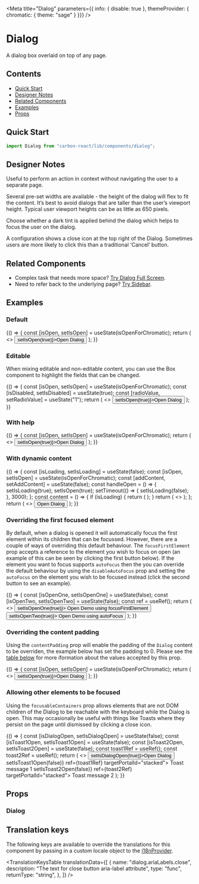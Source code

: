 

<Meta title="Dialog" parameters={{ info: { disable: true }, themeProvider: { chromatic: { theme: "sage" } }}} />

# Dialog

A dialog box overlaid on top of any page.

## Contents

- [Quick Start](#quick-start)
- [Designer Notes](#designer-notes)
- [Related Components](#related-components)
- [Examples](#examples)
- [Props](#props)

## Quick Start

```javascript
import Dialog from "carbon-react/lib/components/dialog";
```

## Designer Notes

Useful to perform an action in context without navigating the user to a separate page.

Several pre-set widths are available - the height of the dialog will flex to fit the content. It’s best to avoid dialogs that are taller than the user’s viewport height. Typical user viewport heights can be as little as 650 pixels.

Choose whether a dark tint is applied behind the dialog which helps to focus the user on the dialog.

A configuration shows a close icon at the top right of the Dialog. Sometimes users are more likely to click this than a traditional ‘Cancel’ button.

## Related Components

- Complex task that needs more space? [Try Dialog Full Screen](/?path=/docs/dialog-full-screen--default-story "Dialog Full Screen").
- Need to refer back to the underlying page? [Try Sidebar](/?path=/docs/sidebar--default-story "Sidebar").

## Examples

### Default

<Canvas>
  <Story name="default">
    {() => {
      const [isOpen, setIsOpen] = useState(isOpenForChromatic);
      return (
        <>
          <Button onClick={() => setIsOpen(true)}>Open Dialog</Button>
          <Dialog
            open={isOpen}
            onCancel={() => setIsOpen(false)}
            title="Title"
            subtitle="Subtitle"
          >
            <Form
              stickyFooter={true}
              height="500px"
              leftSideButtons={
                <Button onClick={() => setIsOpen(false)}>Cancel</Button>
              }
              saveButton={
                <Button buttonType="primary" type="submit">
                  Save
                </Button>
              }
            >
              <Typography>
                This is an example of a dialog with a Form as content
              </Typography>
              <Textbox label="First Name" />
              <Textbox label="Middle Name" />
              <Textbox label="Surname" />
              <Textbox label="Birth Place" />
              <Textbox label="Favourite Colour" />
              <Textbox label="Address" />
            </Form>
          </Dialog>
        </>
      );
    }}
  </Story>
</Canvas>

### Editable

When mixing editable and non-editable content, you can use the <LinkTo kind="Box" story="page">Box</LinkTo> component to highlight the fields that can be changed.

<Canvas>
  <Story name="editable" parameters={{ chromatic: { disable: true } }}>
    {() => {
      const [isOpen, setIsOpen] = useState(isOpenForChromatic);
      const [isDisabled, setIsDisabled] = useState(true);
      const [radioValue, setRadioValue] = useState("1");
      return (
        <>
          <Button onClick={() => setIsOpen(true)}>Open Dialog</Button>
          <Dialog
            open={isOpen}
            onCancel={() => setIsOpen(false)}
            title="Add an address"
          >
            <Form
              stickyFooter={true}
              height="500px"
              leftSideButtons={
                <Button onClick={() => setIsOpen(false)}>Cancel</Button>
              }
              saveButton={
                <Button buttonType="primary" type="submit">
                  Save
                </Button>
              }
            >
              <Typography variant="h3" mb="32px">
                Basic details
              </Typography>
              <Button onClick={() => setIsDisabled(!isDisabled)}>
                {isDisabled ? "Activate" : "Disable"} Address
              </Button>
              <RadioButtonGroup
                name="mybuttongroup"
                legend="How do you want to create this address?"
                legendInline
                onChange={({ target }) => setRadioValue(target.value)}
                value={radioValue}
                legendWidth={40}
              >
                <RadioButton
                  value="1"
                  label="Create a new Address"
                  size="large"
                  disabled={isDisabled}
                />
                <RadioButton
                  value="2"
                  label="Select an Existing address"
                  size="large"
                  disabled={isDisabled}
                />
              </RadioButtonGroup>
              <Box p="24px" bg="slateTint90" ml="88px">
                <Textbox labelInline label="Property Name" />
                <Fieldset>
                  <Textbox labelInline label="Address Line 1" />
                  <Textbox labelInline label="Address Line 2" />
                  <Textbox labelInline label="Town" />
                  <Textbox labelInline label="City" />
                  <Textbox labelInline label="Postcode" />
                </Fieldset>
              </Box>
            </Form>
          </Dialog>
        </>
      );
    }}
  </Story>
</Canvas>

### With help

<Canvas>
  <Story name="with help">
    {() => {
      const [isOpen, setIsOpen] = useState(isOpenForChromatic);
      return (
        <>
          <Button onClick={() => setIsOpen(true)}>Open Dialog</Button>
          <Dialog
            open={isOpen}
            onCancel={() => setIsOpen(false)}
            title="Add an address"
            help="Some help text"
          >
            <Form
              stickyFooter={true}
              height="500px"
              leftSideButtons={
                <Button onClick={() => setIsOpen(false)}>Cancel</Button>
              }
              saveButton={
                <Button buttonType="primary" type="submit">
                  Save
                </Button>
              }
            >
              <Box p="24px" bg="slateTint90" ml="88px">
                <Textbox labelInline label="Property Name" />
                <Fieldset>
                  <Textbox labelInline label="Address Line 1" />
                  <Textbox labelInline label="Address Line 2" />
                  <Textbox labelInline label="Town" />
                  <Textbox labelInline label="City" />
                  <Textbox labelInline label="Postcode" />
                </Fieldset>
              </Box>
            </Form>
          </Dialog>
        </>
      );
    }}
  </Story>
</Canvas>

### With dynamic content

<Canvas>
  <Story name="dynamic content" parameters={{ chromatic: { disable: true } }}>
    {() => {
      const [isLoading, setIsLoading] = useState(false);
      const [isOpen, setIsOpen] = useState(isOpenForChromatic);
      const [addContent, setAddContent] = useState(false);
      const handleOpen = () => {
        setIsLoading(true);
        setIsOpen(true);
        setTimeout(() => {
          setIsLoading(false);
        }, 3000);
      };
      const content = () => {
        if (isLoading) {
          return (
            <Loader
              isActive
              isInsideButton={false}
              size="small"
              style={{
                textAlign: "left",
              }}
            />
          );
        }
        return (
          <>
            <Textbox label="Textbox 1" labelInline />
            <Textbox label="Textbox 2" labelInline />
            <Textbox label="Textbox 3" labelInline />
            <Textbox label="Textbox 4" labelInline />
            <Textbox label="Textbox 5" labelInline />
            <Textbox label="Textbox 6" labelInline />
            <Textbox label="Textbox 7" labelInline />
          </>
        );
      };
      return (
        <>
          <Button onClick={handleOpen}>Open Dialog</Button>
          <Dialog
            size="medium"
            open={isOpen}
            title="Dialog with dynamic content"
            isLoading="isLoading"
            onCancel={() => setIsOpen(false)}
          >
            {content()}
          </Dialog>
        </>
      );
    }}
  </Story>
</Canvas>

### Overriding the first focused element

By default, when a dialog is opened it will automatically focus the first element within its children that can be focussed.
However, there are a couple of ways of overriding this default behaviour. The `focusFirstElement` prop accepts a reference
to the element you wish to focus on open (an example of this can be seen by clicking the first button below). If the element
you want to focus supports `autoFocus` then the you can override the default behaviour by using the `disableAutoFocus` prop
and setting the `autoFocus` on the element you wish to be focused instead (click the second button to see an example).

<Canvas>
  <Story
    name="focusing a different first element"
    parameters={{ chromatic: { disable: true } }}
  >
    {() => {
      const [isOpenOne, setIsOpenOne] = useState(false);
      const [isOpenTwo, setIsOpenTwo] = useState(false);
      const ref = useRef();
      return (
        <>
          <Button onClick={() => setIsOpenOne(true)}>
            Open Demo using focusFirstElement
          </Button>
          <Dialog
            focusFirstElement={ref}
            open={isOpenOne}
            onCancel={() => setIsOpenOne(false)}
            aria-label={"Demo using focusFirstElement"}
          >
            <p>Focus an element that doesnt support autofocus</p>
            <div
              style={{
                display: "flex",
                flexDirection: "column",
                justifyContent: "space-around",
                height: "150px",
              }}
            >
              <Button onClick={() => setisOpenOne(false)}>Not focused</Button>
              <Button forwardRef={ref} onClick={() => setisOpenOne(false)}>
                This should be focused first now
              </Button>
            </div>
            <Textbox label="Not focused" />
          </Dialog>
          <Button ml={2} onClick={() => setIsOpenTwo(true)}>
            Open Demo using autoFocus
          </Button>
          <Dialog
            disableAutoFocus
            open={isOpenTwo}
            onCancel={() => setIsOpenTwo(false)}
            aria-label={"Demo using autoFocus"}
          >
            <p>Focus an element that supports autoFocus</p>
            <div
              style={{
                display: "flex",
                flexDirection: "column",
                justifyContent: "space-around",
                height: "150px",
              }}
            >
              <Button onClick={() => setisOpenTwo(false)}>Not focused</Button>
              <Button onClick={() => setisOpenTwo(false)}>Not focused</Button>
            </div>
            <Textbox autoFocus label="This should be focused first now" />
          </Dialog>
        </>
      );
    }}
  </Story>
</Canvas>

### Overriding the content padding

Using the `contentPadding` prop will enable the padding of the `Dialog` content to be overriden, the example below has 
set the padding to 0. Please see the [table below](#props) for more iformation about the values accepted by this prop.

<Canvas>
  <Story name="overriding content padding">
    {() => {
      const [isOpen, setIsOpen] = useState(isOpenForChromatic);
      return (
        <>
          <Button onClick={() => setIsOpen(true)}>Open Dialog</Button>
          <Dialog
            open={isOpen}
            onCancel={() => setIsOpen(false)}
            title="Title"
            subtitle="Subtitle"
            contentPadding={{p: 0}}
          >
            <Form
              stickyFooter={true}
              height="500px"
              leftSideButtons={
                <Button onClick={() => setIsOpen(false)}>Cancel</Button>
              }
              saveButton={
                <Button buttonType="primary" type="submit">
                  Save
                </Button>
              }
            >
              <Typography>
                This is an example of a dialog with a Form as content
              </Typography>
              <Textbox label="First Name" />
              <Textbox label="Middle Name" />
              <Textbox label="Surname" />
              <Textbox label="Birth Place" />
              <Textbox label="Favourite Colour" />
              <Textbox label="Address" /><Textbox label="First Name" />
              <Textbox label="Middle Name" />
              <Textbox label="Surname" />
              <Textbox label="Birth Place" />
              <Textbox label="Favourite Colour" />
              <Textbox label="Address" />
            </Form>
          </Dialog>
        </>
      );
    }}
  </Story>
</Canvas>

### Allowing other elements to be focused

Using the `focusableContainers` prop allows elements that are not DOM children of the Dialog to be reachable with the keyboard while the Dialog is open.
This may occasionally be useful with things like Toasts where they persist on the page until dismissed by clicking a close icon.

<Canvas>
  <Story name="other focusable containers" parameters={{ chromatic: { disable: true } }}>
    {() => {
      const [isDialogOpen, setIsDialogOpen] = useState(false);
      const [isToast1Open, setIsToast1Open] = useState(false);
      const [isToast2Open, setIsToast2Open] = useState(false);
      const toast1Ref = useRef();
      const toast2Ref = useRef();
      return (
        <>
          <Button onClick={() => setIsDialogOpen(true)}>Open Dialog</Button>
          <Dialog
            open={isDialogOpen}
            onCancel={() => setIsDialogOpen(false)}
            title="Title"
            subtitle="Subtitle"
            focusableContainers={[toast1Ref, toast2Ref]}
          >
            <Form
              stickyFooter={true}
              height="500px"
              leftSideButtons={
                <Button onClick={() => setIsDialogOpen(false)}>Cancel</Button>
              }
              saveButton={
                <Button buttonType="primary" type="submit">
                  Save
                </Button>
              }
            >
              <Typography>
                This is an example of a dialog with a Form as content
              </Typography>
              <Textbox label="First Name" />
              <Textbox label="Middle Name" />
              <Textbox label="Surname" />
              <Button onClick={() => setIsToast1Open(true)}>Show first toast</Button>
              <Button ml={2} buttonType="primary" onClick={() => setIsToast2Open(true)}>
                Show second toast
              </Button>
            </Form>
          </Dialog>
          <Toast open={isToast1Open} onDismiss={() => setIsToast1Open(false)} ref={toast1Ref} targetPortalId="stacked">
            Toast message 1
          </Toast>
          <Toast open={isToast2Open} onDismiss={() => setIsToast2Open(false)} ref={toast2Ref} targetPortalId="stacked">
            Toast message 2
          </Toast>
        </>
      );
    }}
  </Story>
</Canvas>

## Props

### Dialog

<ArgsTable of={Dialog} />

## Translation keys

The following keys are available to override the translations for this component by passing in a custom locale object to the
[i18nProvider](https://carbon.sage.com/?path=/story/documentation-i18n--page).

<TranslationKeysTable
  translationData={[
    {
      name: "dialog.ariaLabels.close",
      description: "The text for close button aria-label attribute",
      type: "func",
      returnType: "string",
    },
  ]}
/>
